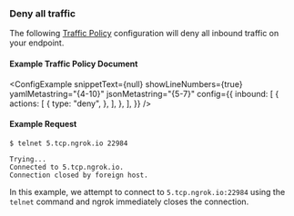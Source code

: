 
### Deny all traffic

The following [Traffic Policy](/docs/tcp/traffic-policy/index.mdx)
configuration will deny all inbound traffic on your endpoint.

#### Example Traffic Policy Document

<ConfigExample
	snippetText={null}
	showLineNumbers={true}
	yamlMetastring="{4-10}"
	jsonMetastring="{5-7}"
	config={{
		inbound: [
			{
				actions: [
					{
						type: "deny",
					},
				],
			},
		],
	}}
/>

#### Example Request

```shell
$ telnet 5.tcp.ngrok.io 22984

Trying...
Connected to 5.tcp.ngrok.io.
Connection closed by foreign host.
```

In this example, we attempt to connect to `5.tcp.ngrok.io:22984` using the
`telnet` command and ngrok immediately closes the connection.
